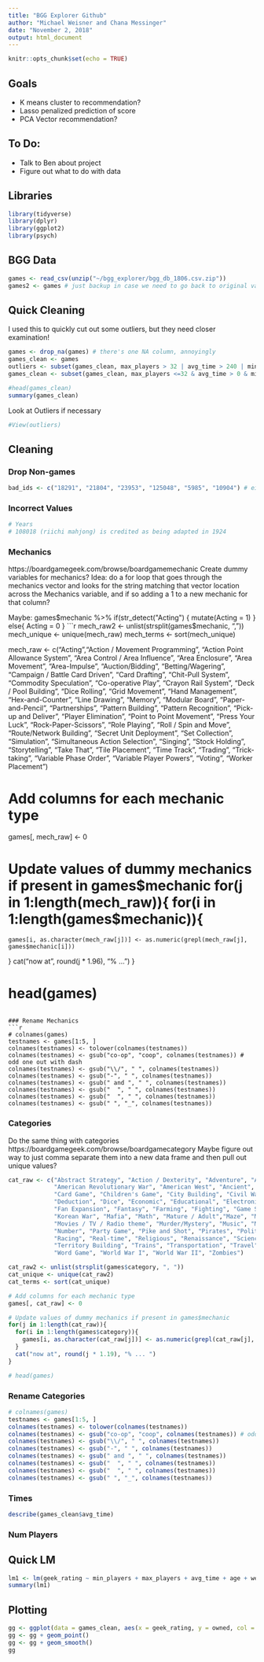 ```yaml
---
title: "BGG Explorer Github"
author: "Michael Weisner and Chana Messinger"
date: "November 2, 2018"
output: html_document
---
```


```r
knitr::opts_chunk$set(echo = TRUE)
```

## Goals
+ K means cluster to recommendation?
+ Lasso penalized prediction of score
+ PCA Vector recommendation?

## To Do:
+ Talk to Ben about project
+ Figure out what to do with data

## Libraries
```r
library(tidyverse)
library(dplyr)
library(ggplot2)
library(psych)
```
## BGG Data
```r
games <- read_csv(unzip("~/bgg_explorer/bgg_db_1806.csv.zip"))
games2 <- games # just backup in case we need to go back to original values
```

## Quick Cleaning
I used this to quickly cut out some outliers, but they need closer examination!
```r
games <- drop_na(games) # there's one NA column, annoyingly
games_clean <- games
outliers <- subset(games_clean, max_players > 32 | avg_time > 240 | min_time > 240 | max_time > 240 | age > 18 | year < 1950 | min_players == 0 | max_players == 0 | weight == 0 | mechanic == "none")
games_clean <- subset(games_clean, max_players <=32 & avg_time > 0 & min_time > 0 & max_time > 0 & avg_time <=480 & min_time <= 480 & max_time <= 480 & min_players > 0 & max_players > 0 & mechanic != "none")

#head(games_clean)
summary(games_clean)
```

Look at Outliers if necessary
```r
#View(outliers)
```

## Cleaning

### Drop Non-games
```r
bad_ids <- c("18291", "21804", "23953", "125048", "5985", "10904") # either nonspecific games like 'traditional card games' or non-games in the system
```


### Incorrect Values
```r
# Years
# 108018 (riichi mahjong) is credited as being adapted in 1924
```


### Mechanics
https://boardgamegeek.com/browse/boardgamemechanic
Create dummy variables for mechanics?
Idea: do a for loop that goes through the mechanics vector and looks for the string matching that vector location across the Mechanics variable, and if so adding a 1 to a new mechanic for that column?

Maybe:
games$mechanic %>%
if(str_detect("Acting") {
mutate(Acting = 1)
} else{
Acting = 0
}
```r
mech_raw2 <- unlist(strsplit(games$mechanic, ", "))
mech_unique <- unique(mech_raw)
mech_terms <- sort(mech_unique)

mech_raw <- c("Acting","Action / Movement Programming", "Action Point Allowance System", 
               "Area Control / Area Influence", "Area Enclosure", "Area Movement", "Area-Impulse",
               "Auction/Bidding", "Betting/Wagering", "Campaign / Battle Card Driven", "Card Drafting",
               "Chit-Pull System", "Commodity Speculation", "Co-operative Play", "Crayon Rail System",
               "Deck / Pool Building", "Dice Rolling", "Grid Movement", "Hand Management", "Hex-and-Counter",
               "Line Drawing", "Memory", "Modular Board", "Paper-and-Pencil", "Partnerships", "Pattern Building",
               "Pattern Recognition", "Pick-up and Deliver", "Player Elimination", "Point to Point Movement",
               "Press Your Luck", "Rock-Paper-Scissors", "Role Playing", "Roll / Spin and Move", "Route/Network Building",
               "Secret Unit Deployment", "Set Collection", "Simulation", "Simultaneous Action Selection", "Singing",
               "Stock Holding", "Storytelling", "Take That", "Tile Placement", "Time Track", "Trading", "Trick-taking",
               "Variable Phase Order", "Variable Player Powers", "Voting", "Worker Placement")


# Add columns for each mechanic type
games[, mech_raw] <- 0

# Update values of dummy mechanics if present in games$mechanic
for(j in 1:length(mech_raw)){
  for(i in 1:length(games$mechanic)){
    games[i, as.character(mech_raw[j])] <- as.numeric(grepl(mech_raw[j], games$mechanic[i]))
  }
  cat("now at", round(j * 1.96), "% ... ")
}

# head(games)
```

### Rename Mechanics
```r
# colnames(games)
testnames <- games[1:5, ]
colnames(testnames) <- tolower(colnames(testnames))
colnames(testnames) <- gsub("co-op", "coop", colnames(testnames)) # odd one out with dash
colnames(testnames) <- gsub("\\/", " ", colnames(testnames))
colnames(testnames) <- gsub("-", " ", colnames(testnames))
colnames(testnames) <- gsub(" and ", " ", colnames(testnames))
colnames(testnames) <- gsub("  ", " ", colnames(testnames))
colnames(testnames) <- gsub("  ", " ", colnames(testnames))
colnames(testnames) <- gsub(" ", "_", colnames(testnames))

```


### Categories
Do the same thing with categories
https://boardgamegeek.com/browse/boardgamecategory
Maybe figure out way to just comma separate them into a new data frame and then pull out unique values?
```r
cat_raw <- c("Abstract Strategy", "Action / Dexterity", "Adventure", "Age of Reason", "American Civil War", "American Indian Wars",
             "American Revolutionary War", "American West", "Ancient", "Animals", "Arabian", "Aviation / Flight", "Bluffing", "Book",
             "Card Game", "Children's Game", "City Building", "Civil War", "Civilization", "Collectible Components", "Comic Book / Strip",
             "Deduction", "Dice", "Economic", "Educational", "Electronic", "Environmental", "Expansion for Base-game", "Exploration", 
             "Fan Expansion", "Fantasy", "Farming", "Fighting", "Game System", "Horror", "Humor", "Industry / Manufacturing", 
             "Korean War", "Mafia", "Math", "Mature / Adult","Maze", "Medical", "Medieval", "Memory", "Miniatures", "Modern Warfare", 
             "Movies / TV / Radio theme", "Murder/Mystery", "Music", "Mythology", "Napoleonic", "Nautical", "Negotiation", "Novel-based", 
             "Number", "Party Game", "Pike and Shot", "Pirates", "Political", "Post-Napoleonic", "Prehistoric", "Print & Play", "Puzzle", 
             "Racing", "Real-time", "Religious", "Renaissance", "Science Fiction", "Space Exploration", "Spies/Secret Agents", "Sports", 
             "Territory Building", "Trains", "Transportation", "Travel", "Trivia", "Video Game Theme", "Vietnam War", "Wargame", 
             "Word Game", "World War I", "World War II", "Zombies")
```

```r
cat_raw2 <- unlist(strsplit(games$category, ", "))
cat_unique <- unique(cat_raw2)
cat_terms <- sort(cat_unique)

# Add columns for each mechanic type
games[, cat_raw] <- 0

# Update values of dummy mechanics if present in games$mechanic
for(j in 1:length(cat_raw)){
  for(i in 1:length(games$category)){
    games[i, as.character(cat_raw[j])] <- as.numeric(grepl(cat_raw[j], games$category[i]))
  }
  cat("now at", round(j * 1.19), "% ... ")
}

# head(games)
```
### Rename Categories
```r
# colnames(games)
testnames <- games[1:5, ]
colnames(testnames) <- tolower(colnames(testnames))
colnames(testnames) <- gsub("co-op", "coop", colnames(testnames)) # odd one out with dash
colnames(testnames) <- gsub("\\/", " ", colnames(testnames))
colnames(testnames) <- gsub("-", " ", colnames(testnames))
colnames(testnames) <- gsub(" and ", " ", colnames(testnames))
colnames(testnames) <- gsub("  ", " ", colnames(testnames))
colnames(testnames) <- gsub("  ", " ", colnames(testnames))
colnames(testnames) <- gsub(" ", "_", colnames(testnames))
```

### Times
```r
describe(games_clean$avg_time)
```

### Num Players


## Quick LM
```r
lm1 <- lm(geek_rating ~ min_players + max_players + avg_time + age + weight + `Acting` + `Action / Movement Programming` + `Action Point Allowance System` + `Area Control / Area Influence` + `Area Enclosure` + `Area-Impulse` + `Auction/Bidding` + `Betting/Wagering` + `Campaign / Battle Card Driven` + `Card Drafting` + `Chit-Pull System` + `Commodity Speculation` + `Cooperative Play` + `Crayon Rail System` + `Deck / Pool Building` + `Dice Rolling` + `Grid Movement` + `Hand Management` + `Hex-and-Counter` + `Line Drawing` + Memory + `Modular Board` + `Paper-and-Pencil` + `Partnerships` + `Pattern Building` + `Pick-up and Deliver` + `Player Elimination` + `Point to Point Movement` + `Press Your Luck` + `Rock-Paper-Scissors` + `Roll / Spin and Move` + `Route/Network Building` + `Secret Unit Deployment` + `Set Collection` + `Simulation` + `Simultaneous Action Selection` + `Singing` + `Stock Holding` + `Storytelling` + `Take That` + `Tile Placement` + `Time Track` + Trading + `Trick-taking` + `Variable Phase Order` + `Variable Player Powers` + Voting + `Worker Placement`, data = games_clean)
summary(lm1)
```


## Plotting
```r
gg <- ggplot(data = games_clean, aes(x = geek_rating, y = owned, col = avg_time))
gg <- gg + geom_point()
gg <- gg + geom_smooth()
gg

```


